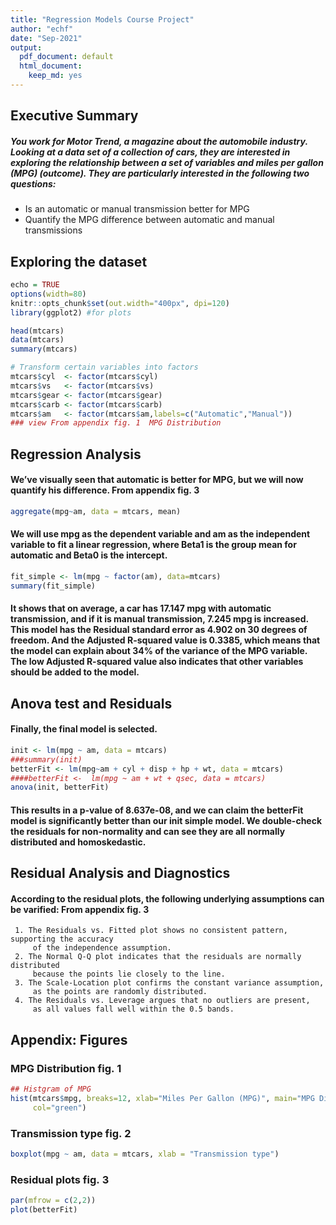 ```yaml
---
title: "Regression Models Course Project"
author: "echf"
date: "Sep-2021"
output:
  pdf_document: default
  html_document:
    keep_md: yes
---
```


## Executive Summary

##### You work for Motor Trend, a magazine about the automobile industry. Looking at a data set of a collection of cars, they are interested in exploring the relationship between a set of variables and miles per gallon (MPG) (outcome). They are particularly interested in the following two questions:

* Is an automatic or manual transmission better for MPG
* Quantify the MPG difference between automatic and manual transmissions  


## Exploring the dataset

```r
echo = TRUE
options(width=80)
knitr::opts_chunk$set(out.width="400px", dpi=120)
library(ggplot2) #for plots
```

```r
head(mtcars)
data(mtcars)
summary(mtcars)
```

```r

# Transform certain variables into factors
mtcars$cyl  <- factor(mtcars$cyl)
mtcars$vs   <- factor(mtcars$vs)
mtcars$gear <- factor(mtcars$gear)
mtcars$carb <- factor(mtcars$carb)
mtcars$am   <- factor(mtcars$am,labels=c("Automatic","Manual"))
### view From appendix fig. 1  MPG Distribution
```


##  Regression Analysis
#### We’ve visually seen that automatic is better for MPG, but we will now quantify his difference. From appendix fig. 3

```r
aggregate(mpg~am, data = mtcars, mean)

```

#### We will use mpg as the dependent variable and am as the independent variable to fit a linear regression, where Beta1 is the group mean for automatic and Beta0 is the intercept.

```r
fit_simple <- lm(mpg ~ factor(am), data=mtcars)
summary(fit_simple)
```

#### It shows that on average, a car has 17.147 mpg with automatic transmission, and if it is manual transmission, 7.245 mpg is increased. This model has the Residual standard error as 4.902 on 30 degrees of freedom. And the Adjusted R-squared value is 0.3385, which means that the model can explain about 34% of the variance of the MPG variable. The low Adjusted R-squared value also indicates that other variables should be added to the model.

## Anova test and Residuals
#### Finally, the final model is selected.


```r
init <- lm(mpg ~ am, data = mtcars)
###summary(init)
betterFit <- lm(mpg~am + cyl + disp + hp + wt, data = mtcars)
####betterFit <-  lm(mpg ~ am + wt + qsec, data = mtcars) 
anova(init, betterFit)
```
#### This results in a p-value of 8.637e-08, and we can claim the betterFit model is significantly better than our init simple model. We double-check the residuals for non-normality  and can see they are all normally distributed and homoskedastic.

## Residual Analysis and Diagnostics

#### According to the residual plots, the following underlying assumptions can be varified: From appendix fig. 3
     1. The Residuals vs. Fitted plot shows no consistent pattern, supporting the accuracy 
         of the independence assumption. 
     2. The Normal Q-Q plot indicates that the residuals are normally distributed 
         because the points lie closely to the line.
     3. The Scale-Location plot confirms the constant variance assumption, 
         as the points are randomly distributed.
     4. The Residuals vs. Leverage argues that no outliers are present,
         as all values fall well within the 0.5 bands.


## Appendix: Figures


### MPG Distribution fig. 1
```r
## Histgram of MPG
hist(mtcars$mpg, breaks=12, xlab="Miles Per Gallon (MPG)", main="MPG Distribution",
     col="green")
```

### Transmission type fig. 2
```r
boxplot(mpg ~ am, data = mtcars, xlab = "Transmission type")
```

### Residual plots fig. 3
```r
par(mfrow = c(2,2))
plot(betterFit)
```









